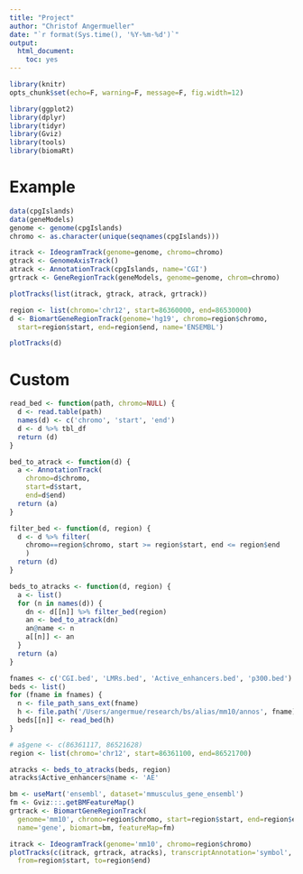 ```yaml
---
title: "Project"
author: "Christof Angermueller"
date: "`r format(Sys.time(), '%Y-%m-%d')`"
output:
  html_document:
    toc: yes
---
```


```r
library(knitr)
opts_chunk$set(echo=F, warning=F, message=F, fig.width=12)
```

```r
library(ggplot2)
library(dplyr)
library(tidyr)
library(Gviz)
library(tools)
library(biomaRt)
```

# Example

```r
data(cpgIslands)
data(geneModels)
genome <- genome(cpgIslands)
chromo <- as.character(unique(seqnames(cpgIslands)))

itrack <- IdeogramTrack(genome=genome, chromo=chromo)
gtrack <- GenomeAxisTrack()
atrack <- AnnotationTrack(cpgIslands, name='CGI')
grtrack <- GeneRegionTrack(geneModels, genome=genome, chrom=chromo)

plotTracks(list(itrack, gtrack, atrack, grtrack))
```

```r
region <- list(chromo='chr12', start=86360000, end=86530000)
d <- BiomartGeneRegionTrack(genome='hg19', chromo=region$chromo,
  start=region$start, end=region$end, name='ENSEMBL')
```

```r
plotTracks(d)
```





# Custom

```r
read_bed <- function(path, chromo=NULL) {
  d <- read.table(path)
  names(d) <- c('chromo', 'start', 'end')
  d <- d %>% tbl_df
  return (d)
}

bed_to_atrack <- function(d) {
  a <- AnnotationTrack(
    chromo=d$chromo,
    start=d$start,
    end=d$end)
  return (a)
}

filter_bed <- function(d, region) {
  d <- d %>% filter(
    chromo==region$chromo, start >= region$start, end <= region$end
    )
  return (d)
}

beds_to_atracks <- function(d, region) {
  a <- list()
  for (n in names(d)) {
    dn <- d[[n]] %>% filter_bed(region)
    an <- bed_to_atrack(dn)
    an@name <- n
    a[[n]] <- an
  }
  return (a)
}
```

```r
fnames <- c('CGI.bed', 'LMRs.bed', 'Active_enhancers.bed', 'p300.bed')
beds <- list()
for (fname in fnames) {
  n <- file_path_sans_ext(fname)
  h <- file.path('/Users/angermue/research/bs/alias/mm10/annos', fname)
  beds[[n]] <- read_bed(h)
}
```

```r
# a$gene <- c(86361117, 86521628)
region <- list(chromo='chr12', start=86361100, end=86521700)
```

```r
atracks <- beds_to_atracks(beds, region)
atracks$Active_enhancers@name <- 'AE'
```

```r
bm <- useMart('ensembl', dataset='mmusculus_gene_ensembl')
fm <- Gviz:::.getBMFeatureMap()
grtrack <- BiomartGeneRegionTrack(
  genome='mm10', chromo=region$chromo, start=region$start, end=region$end,
  name='gene', biomart=bm, featureMap=fm)
```


```r
itrack <- IdeogramTrack(genome='mm10', chromo=region$chromo)
plotTracks(c(itrack, grtrack, atracks), transcriptAnnotation='symbol',
  from=region$start, to=region$end)
```
